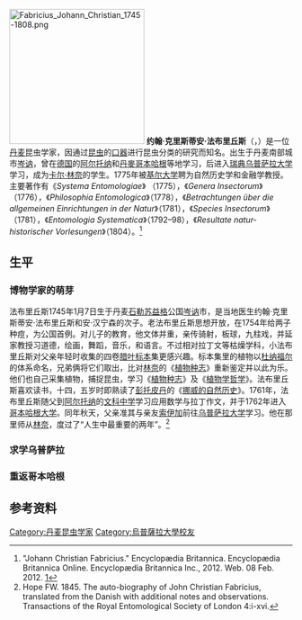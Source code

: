 {{expand|time=2012-10-02T05:23:11+00:00}}
[[File:Fabricius_Johann_Christian_1745-1808.png|240px]]
'''约翰·克里斯蒂安·法布里丘斯'''（{{lang-da|Johann Christian Fabricius}}，{{bd|1745年|1月7日|1808年|3月3日}}）是一位[[丹麦|丹麦]]昆虫学家，因通过[[昆虫|昆虫]]的[[口器|口器]]进行昆虫分类的研究而知名。出生于丹麦南部城市[[岑讷|岑讷]]，曾在[[德国|德国]]的[[阿尔托纳區|阿尔托纳]]和[[丹麥|丹麥]][[哥本哈根|哥本哈根]]等地学习，后进入[[瑞典|瑞典]][[乌普萨拉大学|乌普萨拉大学]]学习，成为[[卡尔·林奈|卡尔·林奈]]的学生。1775年被[[基尔大学|基尔大学]]聘为自然历史学和金融学教授。主要著作有《''Systema Entomologiae''》 （1775），《''Genera Insectorum''》（1776），《''Philosophia Entomologica''》（1778），《''Betrachtungen über die allgemeinen Einrichtungen in der Natur''》（1781），《''Species Insectorum''》（1781），《''Entomologia Systematica''》（1792–98），《''Resultate natur-historischer Vorlesungen''》（1804）。<ref>"Johann Christian Fabricius." Encyclopædia Britannica. Encyclopædia Britannica Online. Encyclopædia Britannica Inc., 2012. Web. 08 Feb. 2012. [http://www.britannica.com/EBchecked/topic/199806/Johann-Christian-Fabricius]</ref>

==生平==
===博物学家的萌芽===
法布里丘斯1745年1月7日生于丹麦[[石勒苏益格|石勒苏益格]]公国[[岑讷|岑讷]]市，是当地医生约翰·克里斯蒂安·法布里丘斯和安·汉宁森的次子。老法布里丘斯思想开放，在1754年给两子种痘，为公国首例。对儿子的教育，他文体并重，亲传骑射，板球，九柱戏，并延家教授习道德，绘画，舞蹈，音乐，和语言。不过相对拉丁文等枯燥学科，小法布里丘斯对父亲年轻时收集的四卷[[腊叶标本|腊叶标本]]集更感兴趣。标本集里的植物以[[杜纳福尔|杜纳福尔]]的体系命名，兄弟俩将它们取出，比对[[林奈|林奈]]的《[[植物种志|植物种志]]》重新鉴定并以此为乐。他们也自己采集植物，捕捉昆虫，学习《[[植物种志|植物种志]]》及《[[植物学哲学|植物学哲学]]》。法布里丘斯喜欢读书，十四，五岁时即熟读了[[彭托皮丹|彭托皮丹]]的《[[挪威的自然历史|挪威的自然历史]]》。1761年，法布里丘斯随父到[[阿尔托纳|阿尔托纳]]的[[文科中学|文科中学]]学习应用数学与拉丁作文，并于1762年进入[[哥本哈根大学|哥本哈根大学]]。同年秋天，父亲准其与亲友[[索伊加|索伊加]]前往[[乌普萨拉大学|乌普萨拉大学]]学习。他在那里师从[[林奈|林奈]]，度过了“人生中最重要的两年”。<ref>Hope FW. 1845. The auto-biography of John Christian Fabricius, translated from the Danish with additional notes and observations. Transactions of the Royal Entomological Society of London 4:i-xvi.</ref>
===求学乌普萨拉===
===重返哥本哈根===
==参考资料==
{{reflist}}
{{Authority control}}
[[Category:丹麦昆虫学家|Category:丹麦昆虫学家]]
[[Category:烏普薩拉大學校友|Category:烏普薩拉大學校友]]